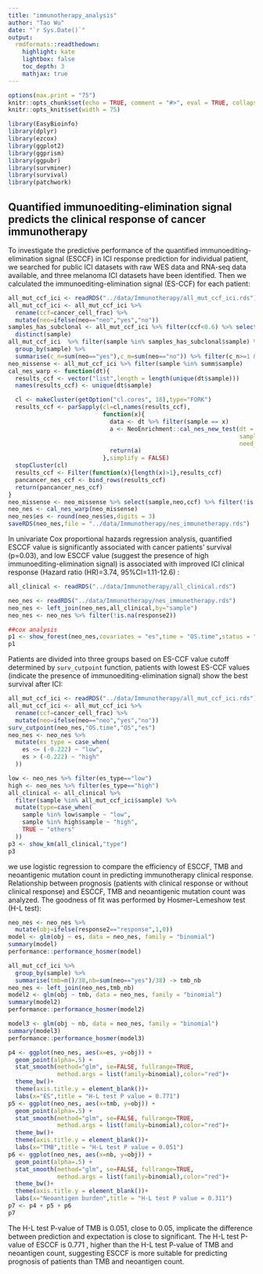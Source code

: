 ```yaml
---
title: "immunotherapy_analysis"
author: "Tao Wu"
date: "`r Sys.Date()`"
output:   
  rmdformats::readthedown:
    highlight: kate
    lightbox: false
    toc_depth: 3
    mathjax: true
---
```


```r
options(max.print = "75")
knitr::opts_chunk$set(echo = TRUE, comment = "#>", eval = TRUE, collapse = TRUE,cache = FALSE)
knitr::opts_knit$set(width = 75)
```

```r
library(EasyBioinfo)
library(dplyr)
library(ezcox)
library(ggplot2)
library(ggprism)
library(ggpubr)
library(survminer)
library(survival)
library(patchwork)
```

## Quantified immunoediting-elimination signal predicts the clinical response of cancer immunotherapy

To investigate the predictive performance of the quantified immunoediting-elimination signal (ESCCF) in ICI response prediction for individual patient, we searched for public ICI datasets with raw WES data and RNA-seq data available, and three melanoma ICI datasets have been identified. Then we calculated the immunoediting-elimination signal (ES-CCF) for each patient:

```r
all_mut_ccf_ici <- readRDS("../data/Immunotherapy/all_mut_ccf_ici.rds")
all_mut_ccf_ici <- all_mut_ccf_ici %>%
  rename(ccf=cancer_cell_frac) %>%
  mutate(neo=ifelse(neo=="neo","yes","no"))
samples_has_subclonal <- all_mut_ccf_ici %>% filter(ccf<0.6) %>% select(sample) %>%
  distinct(sample)
all_mut_ccf_ici  %>% filter(sample %in% samples_has_subclonal$sample) %>%
  group_by(sample) %>%
  summarise(c_n=sum(neo=="yes"),c_m=sum(neo=="no")) %>% filter(c_n>=1 & c_m >=1) -> summ
neo_missense <- all_mut_ccf_ici %>% filter(sample %in% summ$sample)
cal_nes_warp <- function(dt){
  results_ccf <- vector("list",length = length(unique(dt$sample)))
  names(results_ccf) <- unique(dt$sample)

  cl <- makeCluster(getOption("cl.cores", 18),type="FORK")
  results_ccf <- parSapply(cl=cl,names(results_ccf),
                           function(x){
                             data <- dt %>% filter(sample == x)
                             a <- NeoEnrichment::cal_nes_new_test(dt = data,
                                                                  sample_counts = 1000,
                                                                  need_p = FALSE)
                             return(a)
                           },simplify = FALSE)
  stopCluster(cl)
  results_ccf <- Filter(function(x){length(x)>1},results_ccf)
  pancancer_nes_ccf <- bind_rows(results_ccf)
  return(pancancer_nes_ccf)
}
neo_missense <- neo_missense %>% select(sample,neo,ccf) %>% filter(!is.na(ccf))
neo_nes <- cal_nes_warp(neo_missense)
neo_nes$es <- round(neo_nes$es,digits = 3)
saveRDS(neo_nes,file = "../data/Immunotherapy/nes_immunetherapy.rds")
```

In univariate Cox proportional hazards regression analysis, quantified ESCCF value is significantly associated with cancer patients' survival (p=0.03), and low ESCCF value (suggest the presence of high immunoediting-elimination signal) is associated with improved ICI clinical response (Hazard ratio (HR)=3.74, 95%CI=1.11-12.6) :

```r
all_clinical <- readRDS("../data/Immunotherapy/all_clinical.rds")

neo_nes <- readRDS("../data/Immunotherapy/nes_immunetherapy.rds")
neo_nes <- left_join(neo_nes,all_clinical,by="sample")
neo_nes <- neo_nes %>% filter(!is.na(response2))

##cox analysis
p1 <- show_forest(neo_nes,covariates = "es",time = "OS.time",status = "OS")
p1
```

Patients are divided into three groups based on ES-CCF value cutoff determined by `surv_cutpoint` function, patients with lowest ES-CCF values (indicate the presence of immunoediting-elimination signal) show the best survival after ICI:

```r
all_mut_ccf_ici <- readRDS("../data/Immunotherapy/all_mut_ccf_ici.rds")
all_mut_ccf_ici <- all_mut_ccf_ici %>%
  rename(ccf=cancer_cell_frac) %>%
  mutate(neo=ifelse(neo=="neo","yes","no"))
surv_cutpoint(neo_nes,"OS.time","OS","es")
neo_nes <- neo_nes %>%
  mutate(es_type = case_when(
    es <= (-0.222) ~ "low",
    es > (-0.222) ~ "high"
  ))

low <- neo_nes %>% filter(es_type=="low")
high <- neo_nes %>% filter(es_type=="high")
all_clinical <- all_clinical %>%
  filter(sample %in% all_mut_ccf_ici$sample) %>%
  mutate(type=case_when(
    sample %in% low$sample ~ "low",
    sample %in% high$sample ~ "high",
    TRUE ~ "others"
  ))
p3 <- show_km(all_clinical,"type")
p3
```

we use logistic regression to compare the efficiency of ESCCF, TMB and neoantigenic mutation count in predicting immunotherapy clinical response. Relationship between prognosis (patients with clinical response or without clinical response) and ESCCF, TMB and neoantigenic mutation count was analyzed. The goodness of fit was performed by Hosmer–Lemeshow test (H-L test):

```r
neo_nes <- neo_nes %>%
  mutate(obj=ifelse(response2=="response",1,0))
model <- glm(obj ~ es, data = neo_nes, family = "binomial")
summary(model)
performance::performance_hosmer(model)

all_mut_ccf_ici %>%
  group_by(sample) %>%
  summarise(tmb=n()/38,nb=sum(neo=="yes")/38) -> tmb_nb
neo_nes <- left_join(neo_nes,tmb_nb)
model2 <- glm(obj ~ tmb, data = neo_nes, family = "binomial")
summary(model2)
performance::performance_hosmer(model2)

model3 <- glm(obj ~ nb, data = neo_nes, family = "binomial")
summary(model3)
performance::performance_hosmer(model3)

p4 <- ggplot(neo_nes, aes(x=es, y=obj)) +
  geom_point(alpha=.5) +
  stat_smooth(method="glm", se=FALSE, fullrange=TRUE,
              method.args = list(family=binomial),color="red")+
  theme_bw()+
  theme(axis.title.y = element_blank())+
  labs(x="ES",title = "H-L test P value = 0.771")
p5 <- ggplot(neo_nes, aes(x=tmb, y=obj)) +
  geom_point(alpha=.5) +
  stat_smooth(method="glm", se=FALSE, fullrange=TRUE,
              method.args = list(family=binomial),color="red")+
  theme_bw()+
  theme(axis.title.y = element_blank())+
  labs(x="TMB",title = "H-L test P value = 0.051")
p6 <- ggplot(neo_nes, aes(x=nb, y=obj)) +
  geom_point(alpha=.5) +
  stat_smooth(method="glm", se=FALSE, fullrange=TRUE,
              method.args = list(family=binomial),color="red")+
  theme_bw()+
  theme(axis.title.y = element_blank())+
  labs(x="Neoantigen burden",title = "H-L test P value = 0.311")
p7 <- p4 + p5 + p6
p7
```

The H-L test P-value of TMB is 0.051, close to 0.05, implicate the difference between prediction and expectation is close to significant. The H-L test P-value of ESCCF is 0.771 , higher than the H-L test P-value of TMB and neoantigen count, suggesting ESCCF is more suitable for predicting prognosis of patients than TMB and neoantigen count.


